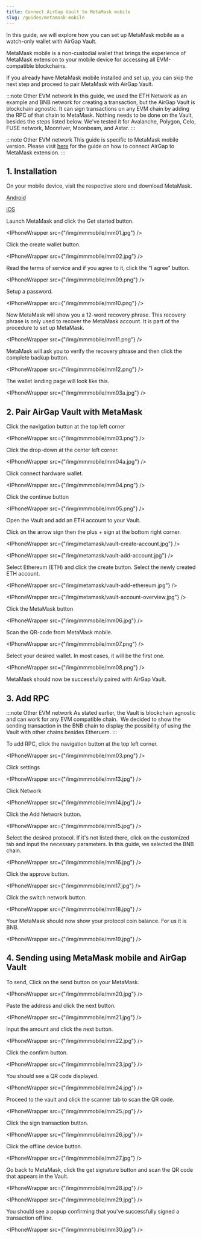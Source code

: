 ```yaml
---
title: Connect AirGap Vault to MetaMask mobile
slug: /guides/metamask-mobile
---
```



In this guide, we will explore how you can set up MetaMask mobile as a watch-only wallet with AirGap Vault.

MetaMask mobile is a non-custodial wallet that brings the experience of MetaMask extension to your mobile device for accessing all EVM-compatible blockchains.

If you already have MetaMask mobile installed and set up, you can skip the next step and proceed to pair MetaMask with AirGap Vault.

:::note Other EVM network
In this guide, we used the ETH Network as an example and BNB network for creating a transaction, but the AirGap Vault is blockchain agnostic. It can sign transactions on any EVM chain by adding the RPC of that chain to MetaMask. Nothing needs to be done on the Vault, besides the steps listed below.
We've tested it for Avalanche, Polygon, Celo, FUSE network, Moonriver, Moonbeam, and Astar.
:::

:::note Other EVM network
This guide is specific to MetaMask mobile version.
Please visit [here](https://support.airgap.it/guides/metamask) for the guide on how to connect AirGap to MetaMask extension.
:::


## 1. Installation

On your mobile device, visit the respective store and download MetaMask.

[Android](https://play.google.com/store/apps/details?id=io.metamask)

[iOS](https://apps.apple.com/us/app/metamask-blockchain-wallet/id1438144202)

Launch MetaMask and click the Get started button.

<IPhoneWrapper src={"/img/mmmobile/mm01.jpg"} />

Click the create wallet button.

<IPhoneWrapper src={"/img/mmmobile/mm02.jpg"} />

Read the terms of service and if you agree to it, click the "I agree" button.

<IPhoneWrapper src={"/img/mmmobile/mm09.png"} />

Setup a password.

<IPhoneWrapper src={"/img/mmmobile/mm10.png"} />

Now MetaMask will show you a 12-word recovery phrase. This recovery phrase is only used to recover the MetaMask account. It is part of the procedure to set up MetaMask.  

<IPhoneWrapper src={"/img/mmmobile/mm11.png"} />

MetaMask will ask you to verify the recovery phrase and then click the complete backup button.

<IPhoneWrapper src={"/img/mmmobile/mm12.png"} />

The wallet landing page will look like this.

<IPhoneWrapper src={"/img/mmmobile/mm03a.jpg"} />

## 2. Pair AirGap Vault with MetaMask

Click the navigation button at the top left corner

<IPhoneWrapper src={"/img/mmmobile/mm03.png"} />

Click the drop-down at the center left corner.

<IPhoneWrapper src={"/img/mmmobile/mm04a.jpg"} />

Click connect hardware wallet.

<IPhoneWrapper src={"/img/mmmobile/mm04.png"} />

Click the continue button

<IPhoneWrapper src={"/img/mmmobile/mm05.png"} />

Open the Vault and add an ETH account to your Vault.

Click on the arrow sign then the plus + sign at the bottom right corner.

<IPhoneWrapper src={"/img/metamask/vault-create-account.jpg"} />

<IPhoneWrapper src={"/img/metamask/vault-add-account.jpg"} />

Select Ethereum (ETH) and click the create button. Select the newly created ETH account.

<IPhoneWrapper src={"/img/metamask/vault-add-ethereum.jpg"} />

<IPhoneWrapper src={"/img/metamask/vault-account-overview.jpg"} />

Click the MetaMask button

<IPhoneWrapper src={"/img/mmmobile/mm06.jpg"} />

Scan the QR-code from MetaMask mobile.

<IPhoneWrapper src={"/img/mmmobile/mm07.png"} />

Select your desired wallet. In most cases, it will be the first one.

<IPhoneWrapper src={"/img/mmmobile/mm08.png"} />

MetaMask should now be successfully paired with AirGap Vault.


## 3. Add RPC

:::note Other EVM network
As stated earlier, the Vault is blockchain agnostic and can work for any EVM compatible chain. 
We decided to show the sending transaction in the BNB chain to display the possibility of using the Vault with other chains besides Etheruem.
:::

To add RPC, click the navigation button at the top left corner.

<IPhoneWrapper src={"/img/mmmobile/mm03.png"} />

Click settings

<IPhoneWrapper src={"/img/mmmobile/mm13.jpg"} />

Click Network

<IPhoneWrapper src={"/img/mmmobile/mm14.jpg"} />

Click the Add Network button.

<IPhoneWrapper src={"/img/mmmobile/mm15.jpg"} />


Select the desired protocol. If it's not listed there, click on the customized tab and input the necessary parameters. In this guide, we selected the BNB chain.

<IPhoneWrapper src={"/img/mmmobile/mm16.jpg"} />

Click the approve button.

<IPhoneWrapper src={"/img/mmmobile/mm17.jpg"} />

Click the switch network button.

<IPhoneWrapper src={"/img/mmmobile/mm18.jpg"} />

Your MetaMask should now show your protocol coin balance. For us it is BNB.

<IPhoneWrapper src={"/img/mmmobile/mm19.jpg"} />


## 4. Sending using MetaMask mobile and AirGap Vault

To send, Click on the send button on your MetaMask.

<IPhoneWrapper src={"/img/mmmobile/mm20.jpg"} />

Paste the address and click the next button.

<IPhoneWrapper src={"/img/mmmobile/mm21.jpg"} />

Input the amount and click the next button.

<IPhoneWrapper src={"/img/mmmobile/mm22.jpg"} />

Click the confirm button.

<IPhoneWrapper src={"/img/mmmobile/mm23.jpg"} />

You should see a QR code displayed. 

<IPhoneWrapper src={"/img/mmmobile/mm24.jpg"} />

Proceed to the vault and click the scanner tab to scan the QR code.

<IPhoneWrapper src={"/img/mmmobile/mm25.jpg"} />

Click the sign transaction button.

<IPhoneWrapper src={"/img/mmmobile/mm26.jpg"} />

Click the offline device button.

<IPhoneWrapper src={"/img/mmmobile/mm27.jpg"} />

Go back to MetaMask, click the get signature button and scan the QR code that appears in the Vault.

<IPhoneWrapper src={"/img/mmmobile/mm28.jpg"} />

<IPhoneWrapper src={"/img/mmmobile/mm29.jpg"} />

You should see a popup confirming that you've successfully signed a transaction offline.

<IPhoneWrapper src={"/img/mmmobile/mm30.jpg"} />





